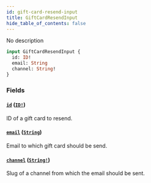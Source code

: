 ```yaml
---
id: gift-card-resend-input
title: GiftCardResendInput
hide_table_of_contents: false
---
```


No description

```graphql
input GiftCardResendInput {
  id: ID!
  email: String
  channel: String!
}
```

### Fields

#### [`id`](#) ([`ID!`](../../../developer/api-reference/scalars/id))

ID of a gift card to resend.

#### [`email`](#) ([`String`](../../../developer/api-reference/scalars/string))

Email to which gift card should be send.

#### [`channel`](#) ([`String!`](../../../developer/api-reference/scalars/string))

Slug of a channel from which the email should be sent.
